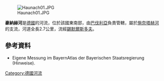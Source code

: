 {{Coord|49.609547|N|11.330642|E|display=title}}
[[Image:Haunach01.JPG|right]]

'''豪納赫河'''是[[德國|德國]]的河流，位於該國東南部，由[[巴伐利亞|巴伐利亞]]負責管轄，屬於[[施奈塔赫河_(佩格尼茨河支流)|施奈塔赫河]]的支流，河道全長2.7公里，流經[[錫默爾斯多夫|錫默爾斯多夫]]。

==參考資料==
* Eigene Messung im BayernAtlas der Bayerischen Staatsregierung (Hinweise).

{{Germany-geo-stub}}
[[Category:德國河流|Category:德國河流]]